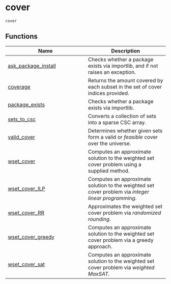 # cover { #geomcover.cover }

`cover`



## Functions

| Name | Description |
| --- | --- |
| [ask_package_install](geomcover.cover.ask_package_install.qmd#geomcover.cover.ask_package_install) | Checks whether a package exists via importlib, and if not raises an exception. |
| [coverage](geomcover.cover.coverage.qmd#geomcover.cover.coverage) | Returns the amount covered by each subset in the set of cover indices provided. |
| [package_exists](geomcover.cover.package_exists.qmd#geomcover.cover.package_exists) | Checks whether a package exists via importlib. |
| [sets_to_csc](geomcover.cover.sets_to_csc.qmd#geomcover.cover.sets_to_csc) | Converts a collection of sets into a sparse CSC array. |
| [valid_cover](geomcover.cover.valid_cover.qmd#geomcover.cover.valid_cover) | Determines whether given sets form a valid or *feasible* cover over the universe. |
| [wset_cover](geomcover.cover.wset_cover.qmd#geomcover.cover.wset_cover) | Computes an approximate solution to the weighted set cover problem using a supplied method. |
| [wset_cover_ILP](geomcover.cover.wset_cover_ILP.qmd#geomcover.cover.wset_cover_ILP) | Computes an approximate solution to the weighted set cover problem via *integer linear programming*. |
| [wset_cover_RR](geomcover.cover.wset_cover_RR.qmd#geomcover.cover.wset_cover_RR) | Approximates the weighted set cover problem via _randomized rounding_. |
| [wset_cover_greedy](geomcover.cover.wset_cover_greedy.qmd#geomcover.cover.wset_cover_greedy) | Computes an approximate solution to the weighted set cover problem via a greedy approach. |
| [wset_cover_sat](geomcover.cover.wset_cover_sat.qmd#geomcover.cover.wset_cover_sat) | Computes an approximate solution to the weighted set cover problem via *weighted MaxSAT*. |
